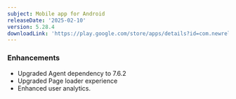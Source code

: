 ```yaml
---
subject: Mobile app for Android
releaseDate: '2025-02-10'
version: 5.28.4
downloadLink: 'https://play.google.com/store/apps/details?id=com.newrelic.rpm'
---
```



### Enhancements
* Upgraded Agent dependency to 7.6.2
* Upgraded Page loader experience
* Enhanced user analytics.
